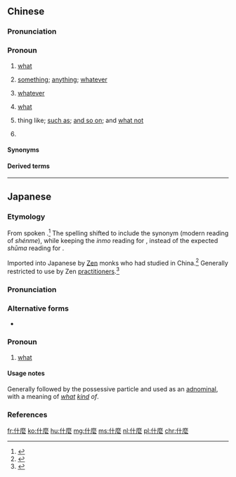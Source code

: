{{also|什麽|甚麼|甚麽|什么}}
==Chinese==
{{zh-forms|s=什么|t2=甚麼|t3=什麽|t4=甚麽}}

===Pronunciation===
{{zh-pron
|m=shénme,shéme
|ma=y
|c=sam6 mo1
|mn=sím-mih
|cat=pron
}}

===Pronoun===
{{zh-pronoun}}

# {{lb|zh|interrogative}} [[what]]
#: {{zh-x|這 是 什麼 ？|What is this?}}
#: {{zh-x|你 平時 喜歡 做 什麼 ？|'''What''' do you like doing in your spare time?}}
# [[something]]; [[anything]]; [[whatever]]
#: {{zh-x|你 想 吃 點 什麼 嗎？|Would you like '''something''' to eat?}}
#: {{zh-x|我 什麼 都 不 知道。|I don't know '''anything'''}}
#: {{zh-x|我 什麼 也 不 怕。|I'm not afraid of '''anything'''.}}
# {{non-gloss definition|(when used two time in a sentence)}} [[whatever]]
#: {{zh-x|他 可以 想 做 什麼 就 做 什麼。|He can do '''whatever''' he wants.}}
# {{n-g|(used to express surprise or anger)}} [[what]]
#: {{zh-x|幹{gàn} 的 是 什麼 事兒{r}！|'''What''' a thing to do!}}
# {{lb|zh|used before an enumeration}} thing like; [[such as]]; [[and so on]]; and [[what not]]
# {{n-g|(used to express disapproval, disagreement)}}

====Synonyms====
{{zh-dial}}

====Derived terms====
{{zh-der|關……什麼事|憑什麼|什麼的|什麼地方|什麼話|什麼時候|什麼事|什麼樹結什麼果|什麼樣|什麼意思|為什麼}}

{{zh-cat|Beginning}}

----

==Japanese==
{{ja-kanjitab|yomi=irr|いん|も}}

===Etymology===
From spoken {{etyl|ltc|ja|sort=いんも}} {{m|zh|恁麼|tr=nyim<sup>X</sup> muɑ||what?|pos=archaic|lit=think + something tiny and insignificant}}.<ref name="KDJ">{{R:Kokugo Dai Jiten}}</ref> The spelling shifted to include the {{etyl|zh|-}} synonym {{m|zh|什麼}} (modern {{etyl|cmn|-}} reading of ''shénme''), while keeping the ''inmo'' reading for {{m|zh|恁麼}}, instead of the expected ''shūma'' reading for {{lang|ja|什麼}}.

Imported into Japanese by [[Zen]] monks who had studied in China.<ref name="KDJ">{{R:Kokugo Dai Jiten}}</ref> Generally restricted to use by Zen [[practitioner]]s.<ref name="DJR">{{R:Daijirin}}</ref>

===Pronunciation===
{{ja-pron|yomi=irr|いんも}}

===Alternative forms===
* {{ja-l|恁麼}}

===Pronoun===
{{ja-pos|pronoun|いんも}}

# {{lb|ja|sort=いんも|rare}} [[what]]

====Usage notes====
Generally followed by the possessive particle {{ja-r|の}} and used as an [[adnominal]], with a meaning of ''[[what]] [[kind]] of''.

===References===
<references/>

[[fr:什麼]]
[[ko:什麼]]
[[hu:什麼]]
[[mg:什麼]]
[[ms:什麼]]
[[nl:什麼]]
[[pl:什麼]]
[[chr:什麼]]